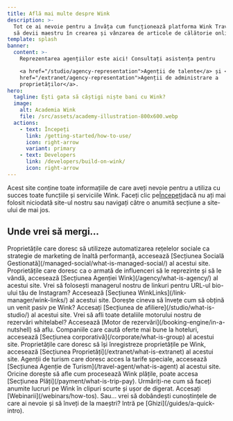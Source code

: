 ```yaml
---
title: Află mai multe despre Wink
description: >-
  Tot ce ai nevoie pentru a învăța cum funcționează platforma Wink Travel și cum
  să devii maestru în crearea și vânzarea de articole de călătorie online.
template: splash
banner:
  content: >-
    Reprezentarea agențiilor este aici! Consultați asistența pentru

    <a href="/studio/agency-representation">Agenții de talente</a> și <a
    href="/extranet/agency-representation">Agenții de administrare a
    proprietăților</a>.
hero:
  tagline: Ești gata să câștigi niște bani cu Wink?
  image:
    alt: Academia Wink
    file: /src/assets/academy-illustration-800x600.webp
  actions:
    - text: Începeți
      link: /getting-started/how-to-use/
      icon: right-arrow
      variant: primary
    - text: Developers
      link: /developers/build-on-wink/
      icon: right-arrow
---
```


Acest site conține toate informațiile de care aveți nevoie pentru a utiliza cu succes toate funcțiile și serviciile Wink. Faceți clic pe[Începeți](/getting-started/how-to-use)dacă nu ați mai folosit niciodată site-ul nostru sau navigați către o anumită secțiune a site-ului de mai jos.

## Unde vrei să mergi...

<CardGrid stagger>
  <Card title="Social gestionat" icon="seti:info">
    Proprietățile care doresc să utilizeze automatizarea rețelelor sociale ca strategie de marketing de înaltă performanță, accesează [Secțiunea Socială Gestionată](/managed-social/what-is-managed-social/) al acestui site.
  </Card>

  <Card title="Agenția Wink" icon="seti:info">
    Proprietățile care doresc ca o armată de influenceri să le reprezinte și să le vândă, accesează [Secțiunea Agenției Wink](/agency/what-is-agency/) al acestui site.
  </Card>

  <Card title="WinkLinks" icon="seti:info">
    Vrei să folosești managerul nostru de linkuri pentru URL-ul bio-ului tău de Instagram? Accesează [Secțiunea WinkLinks](/link-manager/wink-links/) al acestui site.
  </Card>

  <Card title="Afiliați" icon="seti:info">
    Dorește cineva să învețe cum să obțină un venit pasiv pe Wink? Accesați [Secțiunea de afiliere](/studio/what-is-studio/) al acestui site.
  </Card>

  <Card title="Motor de rezervări" icon="seti:info">
    Vrei să afli toate detaliile motorului nostru de rezervări whitelabel? Accesează [Motor de rezervări](/booking-engine/in-a-nutshell) să aflu.
  </Card>

  <Card title="Corporații" icon="seti:info">
    Companiile care caută oferte mai bune la hoteluri, accesează [Secțiunea corporativă](/corporate/what-is-group) al acestui site.
  </Card>

  <Card title="Proprietăți" icon="seti:info">
    Proprietățile care doresc să își înregistreze proprietățile pe Wink, accesează [Secțiunea Proprietăți](/extranet/what-is-extranet) al acestui site.
  </Card>

  <Card title="Agenții de turism" icon="seti:info">
    Agenții de turism care doresc acces la tarife speciale, accesează [Secțiunea Agenție de Turism](/travel-agent/what-is-agent) al acestui site.
  </Card>

  <Card title="Plăți" icon="seti:info">
    Oricine dorește să afle cum procesează Wink plățile, poate accesa [Secțiunea Plăți](/payment/what-is-trip-pay).
  </Card>

  <Card title="Webinarii" icon="seti:info">
    Urmăriți-ne cum să faceți anumite lucruri pe Wink în clipuri scurte și ușor de digerat. Accesați [Webinarii](/webinars/how-tos).
  </Card>

  <Card title="Ghizi" icon="seti:info">
    Sau... vrei să dobândești cunoștințele de care ai nevoie și să înveți de la maeștri? Intră pe [Ghizi](/guides/a-quick-intro).
  </Card>
</CardGrid>

